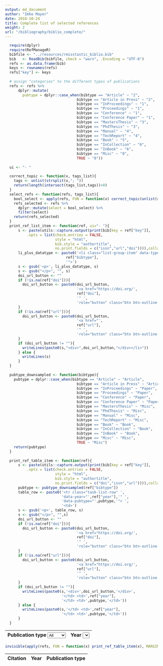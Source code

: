 ```yaml
---
output: md_document
author: "Imke Mayer"
date: 2018-10-24
title: Complete list of selected references
weight: 2
url: "/bibliography/biblio_complete/"
---
```



```r
  require(dplyr)
  require(RefManageR)
  bibfile <- "../resources/rmisstastic_biblio.bib"
  bib   <- ReadBib(bibfile, check = "warn", .Encoding = "UTF-8")
  refs <- as.data.frame(bib)
  keys <- rownames(refs)
  refs["key"] <- keys
  
  # assign "categories" to the different types of publications
  refs <- refs %>%
      dplyr::mutate(
        pubtype = dplyr::case_when(bibtype == "Article" ~ "2",
                                 bibtype == "Article in Press" ~ "2",
                                 bibtype == "InProceedings" ~ "1",
                                 bibtype == "Proceedings" ~ "1",
                                 bibtype == "Conference" ~ "1",
                                 bibtype == "Conference Paper" ~ "1",
                                 bibtype == "MastersThesis" ~ "3",
                                 bibtype == "PhdThesis" ~ "3",
                                 bibtype == "Manual" ~ "4",
                                 bibtype == "TechReport" ~ "4",
                                 bibtype == "Book" ~ "5",
                                 bibtype == "InCollection" ~ "6",
                                 bibtype == "InBook" ~ "6",
                                 bibtype == "Misc" ~ "0",
                                 TRUE ~ "0"))
  
  ui <- "- "
  
  correct_topic <- function(x, tags_list){
    tags <- unlist(strsplit(x,"; "))
    return(length(intersect(tags_list,tags))>0)
  }
  select_refs <- function(refs, tags_list){
    bool_select <- apply(refs, FUN = function(x) correct_topic(unlist(x["topics"]), tags_list), MARGIN = 1)
    refs_selected <- refs %>%
      dplyr::mutate(select = bool_select) %>%
      filter(select)
    return(refs_selected)
  }
  print_ref_list_item <- function(ref, ui="- "){
      s <- paste(utils::capture.output(print(bib[key = ref["key"]], 
          .opts = list(check.entries = FALSE, 
                       style = "html", 
                       bib.style = "authortitle",
                       no.print.fields = c("issn","url","doi")))),collapse='')
      li_plus_datatype <- paste0('<li class="list-group-item" data-type="',
                            ref["bibtype"],
                            '">')
      s <- gsub('<p>', li_plus_datatype, s)
      s <- gsub("</p>", "", s)
      doi_url_button <- ""
      if (!is.na(ref["doi"])){
        doi_url_button <- paste0(doi_url_button,
                                 '<a href="https://doi.org/',
                                 ref["doi"],
                                 '" ',
                                 'role="button" class="btn btn-outline-secondary btn-sm" >DOI</a>')
      }
      if (!is.na(ref["url"])){
        doi_url_button <- paste0(doi_url_button,
                                 '<a href="',
                                 ref["url"],
                                 '" ',
                                 'role="button" class="btn btn-outline-secondary btn-sm" >URL</a>')
      }
      if (doi_url_button != ""){
        writeLines(paste0(s,"<div>",doi_url_button,"</div></li>"))
      } else {
        writeLines(s)
      }
  }
  
  pubtype_downsampled <- function(bibtype){
    pubtype = dplyr::case_when(bibtype == "Article" ~ "Article",
                                 bibtype == "Article in Press" ~ "Article",
                                 bibtype == "InProceedings" ~ "Paper",
                                 bibtype == "Proceedings" ~ "Paper",
                                 bibtype == "Conference" ~ "Paper",
                                 bibtype == "Conference Paper" ~ "Paper",
                                 bibtype == "MastersThesis" ~ "Misc",
                                 bibtype == "PhdThesis" ~ "Misc",
                                 bibtype == "Manual" ~ "Misc",
                                 bibtype == "TechReport" ~ "Misc",
                                 bibtype == "Book" ~ "Book",
                                 bibtype == "InCollection" ~ "Book",
                                 bibtype == "InBook" ~ "Book",
                                 bibtype == "Misc" ~ "Misc",
                                 TRUE ~ "Misc")
    return(pubtype)
  }
  
  print_ref_table_item <- function(ref){
      s <- paste(utils::capture.output(print(bib[key = ref["key"]], 
          .opts = list(check.entries = FALSE, 
                       style = "html", 
                       bib.style = "authortitle",
                       no.print.fields = c("doi","issn","url")))),collapse='')
      pubtype <- pubtype_downsampled(ref["bibtype"])                
      table_row <- paste0('<tr class="task-list-row" ',
                          'data-year="',ref["year"],'" ',
                          'data-pubtype="',pubtype,'"> ',
                          '<td>')
      s <- gsub('<p>', table_row, s)
      s <- gsub("</p>", "",s)
      doi_url_button <- ""
      if (!is.na(ref["doi"])){
        doi_url_button <- paste0(doi_url_button,
                                 '<a href="https://doi.org/',
                                 ref["doi"],
                                 '" ',
                                 'role="button" class="btn btn-outline-secondary btn-sm" >DOI</a>')
      }
      if (!is.na(ref["url"])){
        doi_url_button <- paste0(doi_url_button,
                                 '<a href="https://doi.org/',
                                 ref["url"],
                                 '" ',
                                 'role="button" class="btn btn-outline-secondary btn-sm" >URL</a>')
      }
      if (doi_url_button != ""){
        writeLines(paste0(s,'<div>',doi_url_button,'</div>',
                          '</td> <td>',ref["year"],
                          '</td> <td>',pubtype,'</td>'))
      } else {
        writeLines(paste0(s,'</td> <td>',ref["year"],
                          '</td> <td>',pubtype,'</td>'))
      }
  }
```

<div class="container">
<div class="row">
<table class="table table-hover">
<thead>
<tr class="filters">
<th>Publication type
<select id="pub-type-filter" class="form-control">
<option>All</option>
<option>Book</option>
<option>Article</option>
<option>Paper</option>
<option>Misc</option>
</select>
</th>
<th>Year
<select id="year-filter" class="form-control">
</select>
</th>
</tr>
</thead>
</table>
<div class="card bg-light filterable">
<table id="references-list-tbl" class="table table-hover">
<thead>
<tr>
<th>Citation</th>
<th>Year</th>
<th>Publication type</th>
</tr>
</thead>
<tbody>
```r
invisible(apply(refs, FUN = function(x) print_ref_table_item(x), MARGIN=1))
```
</tbody>
</table>
</div>
</div>
</div>

<script>
{
var start = 1960;
var end = new Date().getFullYear();
var options = "<option>All</option>";
for(var year = start ; year <=end; year++){
  options += "<option>"+ year +"</option>";
}
document.getElementById("year-filter").innerHTML = options;
}
</script>

<script>
{
var
  filters = {
    pubtype: null,
    year: null
  };

function updateFilters() {
  $('.task-list-row').hide().filter(function() {
    var
      self = $(this),
      result = true; // not guilty until proven guilty
      Object.keys(filters).forEach(function (filter) {
      if (filters[filter] && (filters[filter] != 'None') && (filters[filter] != 'All')) {
        result = result && ((filters[filter] === self.data(filter)) || (filters[filter] === self.data(filter).toString()));
      }
    });

    return result;
  }).show();
}

function changeFilter(filterName) {
  filters[filterName] = this.value;
  updateFilters();
}

// Assigned User Dropdown Filter
$('#pub-type-filter').on('change', function() {
  changeFilter.call(this, 'pubtype');
});

// Year Dropdown Filter
$('#year-filter').on('change', function() {
  changeFilter.call(this, 'year');
});


/*
future use for a text input filter
$('#search').on('click', function() {
    $('.box').hide().filter(function() {
        return $(this).data('order-number') == $('#search-criteria').val().trim();
    }).show();
});*/
}
</script>

